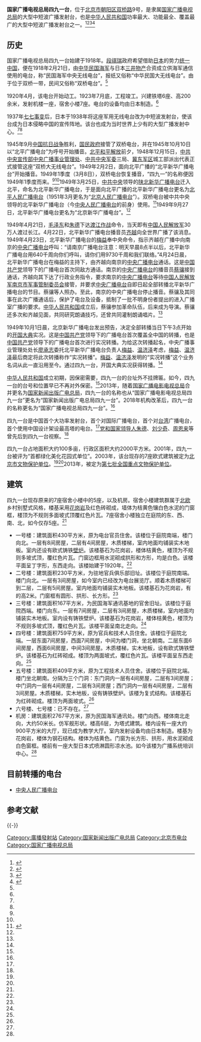{{文物保护单位
| 级别 = 全国
| Cat = 北京全国重点文物保护单位
| 省区市 = 北京市
| 图片 = 
| 名称 = 四九一电台旧址
| 编号 = 7-1615
| 分类 = 近现代重要史迹及代表性建筑
| 时代 = 1918年
| 所在 = [[北京市|北京市]][[朝阳区_(北京市)|朝阳区]]
| 登录 = 2013年
}}

'''国家广播电视总局四九一台'''，位于[[北京市|北京市]][[朝阳区_(北京市)|朝阳区]][[双桥路|双桥路]]9号，是隶属[[国家广播电视总局|国家广播电视总局]]的大型中短波广播发射台，也是[[中华人民共和国|中华人民共和国]]功率最大、功能最全、覆盖最广的大型中短波广播发射台之一。<ref>{{Cite web |url=http://www.bidchance.com/calggnew/2013/08/29/6674931.html |title=国家新闻出版广电总局四九一台交换机采购项目，中国招标网，2013-08-29 |access-date=2013-09-16 |archive-url=https://web.archive.org/web/20160305043604/http://www.bidchance.com/calggnew/2013/08/29/6674931.html |archive-date=2016-03-05 |dead-url=yes }}</ref><ref name=bjwb>{{Cite web |url=http://www.bjww.gov.cn/2004/7-27/3093.html |title=朝阳文物保护工作概况，北京文博，2004-07-27 |accessdate=2013-09-16 |archive-date=2015-04-12 |archive-url=https://web.archive.org/web/20150412215320/http://www.bjww.gov.cn/2004/7-27/3093.html |dead-url=no }}</ref><ref name=bjgbw>{{Cite web |url=http://topic.rbc.cn/11zt/am828/jzwc/201102/t20110224_2015510.htm |title=国家广播电影电视总局四九一台情况简介，北京广播网，2011-03-07 |accessdate=2013-09-16 |archive-date=2012-01-21 |archive-url=https://web.archive.org/web/20120121162846/http://topic.rbc.cn/11zt/am828/jzwc/201102/t20110224_2015510.htm |dead-url=yes }}</ref><ref name=jbw>{{Cite web |url=http://www.bjd.com.cn/10zhuanti/jd90zn/js/201108/12/t20110812_948748.html |title=491台“直播”开国大典，京报网，2011-08-12 |accessdate=2013-09-16 |archive-date=2015-06-02 |archive-url=https://web.archive.org/web/20150602112139/http://www.bjd.com.cn/10zhuanti/jd90zn/js/201108/12/t20110812_948748.html |dead-url=no }}</ref>

==历史==
国家广播电视总局四九一台始建于1918年。[[段祺瑞|段祺瑞]]政府希望借助[[日本|日本]]的势力[[统一中国|统一中国]]，便在1918年2月21日，由[[中华民国海军|中华民国海军]]与日本[[三井物产|三井物产]]合资成立供海军通信使用的电台，称“民国海军中央无线电台”，报纸又俗称“中华民国大无线电台”。由于位于双桥一带，民间又俗称“双桥电台”。<ref name=jbw/>

1920年4月，该电台开始动工。1923年7月底，工程竣工。兴建铁塔6座、高200余米，发射机楼一座，宿舍小楼7座。电台的设备均由日本制造。<ref name=bjwb/>

1937年[[七七事变|七七事变]]后，日本于1938年将这座军用无线电台改为中短波发射台，使该台成为日本侵略中国的宣传阵地。该台也成为当时世界上少有的大型广播发射中心。<ref name=jbw/><ref name=bjgbw/>

1945年9月[[中国抗日战争|中国抗日战争]]胜利，[[国民政府|国民政府]]接管了双桥电台，并在1945年10月10日以“北平广播电台”为呼号开始播音。[[北平和平解放|北平和平解放]]前夕，1948年12月15日，[[中共中央宣传部|中共中央宣传部]][[中央广播事业管理处|中央广播事业管理处]]、[[中共中央军委|中共中央军委]]三局、[[冀东军区|冀东军区]]城工部派出代表正式接管这座“双桥大无线电台”。1949年2月2日，面向北平广播的“北平新华广播电台”开始播音。1949年1季度（3月8日），双桥电台恢复播音，“四九一”的名称便因1949年1季度而来。<ref name=jbw/><ref name=bjgbw/>1949年3月25日，[[中共中央|中共中央]]领导的[[陕北新华广播电台|陕北新华广播电台]]迁入北平，命名为北平新华广播电台，于是面向北平广播的北平新华广播电台更名为[[北京人民广播电台|北平人民广播电台]]（1951年3月更名为“[[北京人民广播电台|北京人民广播电台]]”）。双桥电台被中共中央领导的北平新华广播电台（今[[中央人民广播电台|中央人民广播电台]]的前身）使用。<ref>{{Cite web |url=http://www.people.com.cn/GB/historic/0202/433.html |title=1949年2月2日 北平新华广播电台开始播音，人民网，于2013-09-16查阅 |accessdate=2013-09-16 |archive-date=2013-02-12 |archive-url=https://web.archive.org/web/20130212150514/http://www.people.com.cn/GB/historic/0202/433.html |dead-url=no }}</ref>1949年9月27日，北平新华广播电台更名为“北京新华广播电台”。<ref name=bjwb/>

1949年4月21日，[[毛泽东|毛泽东]]和[[朱德|朱德]]下达[[渡江战役|渡江作战]]命令，当天即有[[中国人民解放军|中国人民解放军]]30万人渡过长江。4月22日，北平新华广播电台播音员[[齐越|齐越]]向全世界广播了该消息。 1949年4月23日，北平新华广播电台的[[梅益|梅益]]奉中央命令，指示齐越在广播中向南京的[[中央广播电台|中央广播电台]]呼叫：“请南京广播电台注意：明天早晨8点半以后，北平新华广播电台用640千周向你们呼叫，请你们用9730千周和我们联络。”4月24日晨，北平新华广播电台在梅益的主持下，由齐越向南京的[[中央广播电台|中央广播电台]]通话。这是[[中国共产党|中国共产党]]领导下的广播电台首次同敌方通话。南京的[[中央广播电台|中央广播电台]]的播音员[[蔡骧|蔡骧]]接到通话，齐越向其下达了行政业务指令，要求南京的[[中央广播电台|中央广播电台]]等待[[中国人民解放军南京市军事管制委员会|中国人民解放军南京市军事管制委员会]]接管，并要求[[中央广播电台|中央广播电台]]自即日起全部转播北平新华广播电台的节目。蔡骧等人照办。至此，南京的中央广播电台停止播音。蔡骧及其同事在此次广播通话后，保护了电台及设备，抵制了一批不明身份者提出的进入广播室广播的要求。[[中华人民共和国|中华人民共和国]]成立后，蔡骧参加革命队伍，后来成为导演。蔡骧还多次和齐越见面，共同研究朗诵技巧，还曾共同灌制朗诵唱片。<ref name=jbw/>

1949年10月1日晨，北京新华广播电台发出预告，决定全部转播当日下午3点开始的[[中华人民共和国开国大典|开国大典]]实况。这是[[中国共产党|中国共产党]]领导下的广播电台首次覆盖全中国的转播，也是[[中国共产党|中国共产党]]领导下的广播电台首次进行实况转播。为给这次转播起名，中央广播事业管理处处长[[廖承志|廖承志]]委托北平新华广播电台负责人[[梅益|梅益]]、[[温济泽|温济泽]]考虑，[[梅益|梅益]]、[[温济泽|温济泽]]最后商定将此次转播称作“实况转播”。[[梅益|梅益]]、[[温济泽|温济泽]]发明的“实况转播”这个业务名词从此一直沿用至今。通过四九一台，开国大典实况获得转播。<ref name=jbw/>

[[中华人民共和国|中华人民共和国]]成立初期，因保密需要，四九一台的台址外不挂牌匾。如今，四九一台的台号和位置早已不再对外保密。<ref name=jbw/>2013年，随着[[国家广播电影电视总局|国家广播电影电视总局]]合并更名为[[国家新闻出版广电总局|国家新闻出版广电总局]]，四九一台的名称也从“国家广播电影电视总局四九一台”更名为“国家新闻出版广电总局四九一台”。2018年机构改革后，四九一台的名称更名为“国家广播电视总局四九一台”。<ref name=bjgbw/>

四九一台是中国首个大功率发射台，首个对国际广播电台，首个对[[台湾|台湾]]广播电台，首个使用中国设计架设最高塔的电台。<ref name=jbw/>[[党和国家领导人|党和国家领导人]][[朱德|朱德]]、[[刘少奇|刘少奇]]、[[周恩来|周恩来]]等曾先后到四九一台视察。<ref name=bjgbw/>

四九一台占地面积大约100多亩，行政区面积大约2000平方米。2001年，四九一台被评为“首都绿化美化花园式单位”。2003年，该台现存的7座欧式建筑被定为[[北京市文物保护单位|北京市文物保护单位]]。<ref name=bjwb/><ref name=bjgbw/>2013年，被定为[[第七批全国重点文物保护单位|第七批全国重点文物保护单位]]。

==建筑==
四九一台现存原来的7座宿舍小楼中的5座，以及机房。宿舍小楼建筑群属于[[北欧|北欧]]乡村别墅式风格，楼基采用[[花岗岩|花岗岩]]及红色砖砌成，墙体为桔黄色镶白色水泥的门窗框，楼顶为不规则多面坡式顶覆红色片瓦。7座宿舍小楼独立在庭院的东、西、南、北，如今仅存5座。<ref name=bjwb/>

*一号楼：建筑面积430平方米，原为电台官员住舍。该楼位于庭院南端，楼门向北。一层有8间房屋，二层有4间房屋，木质楼梯，室内地面均铺装实木地板。室内还设有欧式铸铁[[壁炉|壁炉]]。该楼基石为花岗岩，楼体桔黄色，楼顶为不规则多坡式顶，覆红色片瓦。门窗边框用水泥砌成拱形和方形，均是白色。该楼平面呈丁字形，东西走向。该楼始建于1920年。<ref name=bjwb/>
*二号楼：建筑面积230平方米，为驻地官兵俱乐部旧址。该楼位于庭院南端。楼门向北。一层有3间房屋，如今室内已经改为电台展览厅。顺着木质楼梯可到二层，二层有5间房屋。室内地面均铺装实木地板。该楼基石为花岗岩，有的高2米。门窗框有圆形、拱形、长方形。<ref name=bjwb/>
*三号楼：建筑面积167平方米，为民国海军通讯基地的官舍旧址。该楼位于庭院西端。楼门向东。一层有7间房屋，二层有3间房屋，木质楼梯，室内地面均铺装实木地板。室内设有铸铁壁炉。该楼基石为花岗岩，楼体桔黄色，楼顶为不规则多坡式顶，覆红色片瓦。该楼平面呈南北走向。<ref name=bjwb/>
*四号楼：建筑面积759平方米，原为官兵和技术人员住舍。该楼位于庭院北端。一层东面7间房屋，西面7间房屋，中间为楼门洞，坐北朝南。二层东面6间房屋，西面6间房屋，中间3间房屋。木质楼梯，实木地板，设有欧式铸铁壁炉。该楼基石为红砖砌成。楼顶为两面坡式，覆红色片瓦。该楼平面呈东西走向。<ref name=bjwb/>
*五号楼：建筑面积409平方米，原为工程技术人员住舍。该楼位于庭院北端。楼门坐北朝南。分隔为三个门洞：东门洞内一层有4间房屋，二层有3间房屋；中门洞内一层有4间房屋，二层有3间房屋；西门洞内一层有4间房屋，二层有3间房屋。木质楼梯，实木地板，设有铸铁壁炉。该楼为复式结构。该楼基石为红砖砌成。楼顶为两面坡式。<ref name=bjwb/>
*六号楼、七号楼：已不存在。<ref name=bjwb/>
*机房：建筑面积2767平方米，原为民国海军通讯处。楼门向西。楼体南北走向，大约50米长。仿军舰形状。楼高6层，为塔式建筑。楼内设有一座大约900平方米的大厅，现已成为教学大厅。室内发射设备均由日本制造。楼基为花岗岩，楼体为钢石结构。楼体为桔黄色。门窗为长方形、拱形，用水泥砌成白色窗框。楼前有一座大型日本式喷淋圆形凉水池。如今该楼为广播系统培训中心。<ref name=bjwb/>

== 目前转播的电台 ==
* [[中央人民广播电台|中央人民广播电台]]

== 参考文献 ==
{{Reflist}}

{{-}}
{{北京全国重点文物保护单位}}

[[Category:廣播發射站|Category:廣播發射站]]
[[Category:国家新闻出版广电总局|Category:国家新闻出版广电总局]]
[[Category:北京市电台|Category:北京市电台]]
[[Category:国家广播电视总局|Category:国家广播电视总局]]